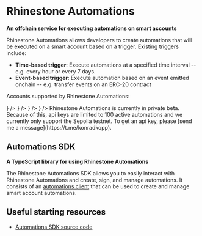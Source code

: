 
# Rhinestone Automations

**An offchain service for executing automations on smart accounts**

Rhinestone Automations allows developers to create automations that will be executed on a smart account based on a trigger. Existing triggers include:

- **Time-based trigger**: Execute automations at a specified time interval -- e.g. every hour or every 7 days.
- **Event-based trigger**: Execute automation based on an event emitted onchain -- e.g. transfer events on an ERC-20 contract

Accounts supported by Rhinestone Automations:

<Cards>
  <Cards.Card
    title="ERC-7579"
    href="https://erc7579.com/"
    icon={
      <Image
        src="/logos/erc7579.png"
        width={50}
        height={50}
        alt=""
        style={{ marginRight: '5px' }}
      />
    }
  />
  <Cards.Card
    title="Safe"
    href="https://safe.global/"
    icon={
      <Image
        src="/logos/safe.png"
        width={50}
        height={50}
        alt=""
        style={{ marginRight: '5px' }}
      />
    }
  />
  <Cards.Card
    title="Kernel"
    href="https://zerodev.app/"
    icon={
      <Image
        src="/logos/zerodev.png"
        width={50}
        height={50}
        alt=""
        style={{ marginRight: '5px' }}
      />
    }
  />
  <Cards.Card
    title="Biconomy (v3) (soon)"
    href="https://biconomy.io/"
    icon={
      <Image
        src="/logos/biconomy.jpeg"
        width={50}
        height={50}
        alt=""
        style={{ marginRight: '5px' }}
      />
    }
  />
</Cards>

<Callout type="info">
  Rhinestone Automations is currently in private beta. Because of this, api keys
  are limited to 100 active automations and we currently only support the
  Sepolia testnet. To get an api key, please [send me a
  message](https://t.me/konradkopp).
</Callout>

## Automations SDK

**A TypeScript library for using Rhinestone Automations**

The Rhinestone Automations SDK allows you to easily interact with Rhinestone Automations and create, sign, and manage automations. It consists of an [automations client](/automations/automations-sdk/createAutomationClient) that can be used to create and manage smart account automations.

## Useful starting resources

- [Automations SDK source code](https://github.com/rhinestonewtf/automations-sdk)
